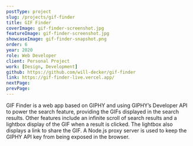 ```yaml
---
postType: project
slug: /projects/gif-finder
title: GIF Finder
coverImage: gif-finder-screenshot.jpg
featureImage: gif-finder-screenshot.jpg
showcaseImage: gif-finder-snapshot.png
order: 6
year: 2020
role: Web Developer
client: Personal Project
work: [Design, Development]
github: https://github.com/will-decker/gif-finder
link: https://gif-finder-live.vercel.app/
nextPage:
prevPage:
---
```


GIF Finder is a web app based on GIPHY and using GIPHY’s Developer API to power the search feature, providing the GIFs displayed in the search results. Other features include an infinite scroll of search results and a lightbox display of the GIF when a result is clicked. The lightbox also displays a link to share the GIF. A Node.js proxy server is used to keep the GIPHY API key from being exposed in the browser.
